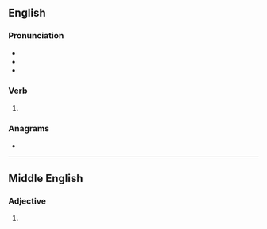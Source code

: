 ==English==

===Pronunciation===
* {{IPA|en|/mæst/}}
* {{rhymes|en|æst|s=1}}
* {{homophones|en|mast}}

===Verb===
{{head|en|verb form}}

# {{en-past of|mass}}

===Anagrams===
* {{anagrams|en|a=ademss|Sedams|Smeads}}

----

==Middle English==

===Adjective===
{{head|enm|adjective}}

# {{alt form|enm|mased}}